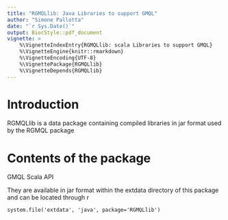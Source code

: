 ```yaml
---
title: "RGMQLlib: Java Libraries to support GMQL"
author: "Simone Pallotta"
date: "`r Sys.Date()`"
output: BiocStyle::pdf_document
vignette: >
    %\VignetteIndexEntry{RGMQLlib: scala Libraries to support GMQL}
    %\VignetteEngine{knitr::rmarkdown}
    %\VignetteEncoding{UTF-8}
    %\VignettePackage{RGMQLlib}
    %\VignetteDepends{RGMQLlib}
---
```


# Introduction

RGMQLlib is a data package containing compiled libraries in jar format
used by the RGMQL package 

# Contents of the package
GMQL Scala API

They are available in jar format within the extdata directory of this package 
and can be located through r 
```
system.file('extdata', 'java', package='RGMQLlib')
```
